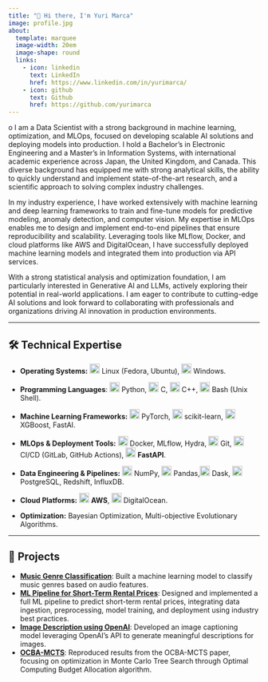 ```yaml
---
title: "👋 Hi there, I'm Yuri Marca"
image: profile.jpg
about:
  template: marquee
  image-width: 20em
  image-shape: round
  links:
    - icon: linkedin
      text: LinkedIn
      href: https://www.linkedin.com/in/yurimarca/
    - icon: github
      text: Github
      href: https://github.com/yurimarca
---
```

o
I am a Data Scientist with a strong background in machine learning, optimization, and MLOps, focused on developing scalable AI solutions and deploying models into production. I hold a Bachelor’s in Electronic Engineering and a Master’s in Information Systems, with international academic experience across Japan, the United Kingdom, and Canada. This diverse background has equipped me with strong analytical skills, the ability to quickly understand and implement state-of-the-art research, and a scientific approach to solving complex industry challenges.

In my industry experience, I have worked extensively with machine learning and deep learning frameworks to train and fine-tune models for predictive modeling, anomaly detection, and computer vision. My expertise in MLOps enables me to design and implement end-to-end pipelines that ensure reproducibility and scalability. Leveraging tools like MLflow, Docker, and cloud platforms like AWS and DigitalOcean, I have successfully deployed machine learning models and integrated them into production via API services.

With a strong statistical analysis and optimization foundation, I am particularly interested in Generative AI and LLMs, actively exploring their potential in real-world applications. I am eager to contribute to cutting-edge AI solutions and look forward to collaborating with professionals and organizations driving AI innovation in production environments.

---

::: {.content style="margin-left: 0; margin-right: auto;"}

## 🛠️ Technical Expertise


- **Operating Systems:**
  <img src="https://cdn.jsdelivr.net/gh/devicons/devicon/icons/linux/linux-original.svg" height="20px"> Linux (Fedora, Ubuntu),
  <img src="https://cdn.jsdelivr.net/gh/devicons/devicon/icons/windows8/windows8-original.svg" height="20px"> Windows.


- **Programming Languages**:
  <img src="https://cdn.jsdelivr.net/gh/devicons/devicon/icons/python/python-original.svg" height="20px"> Python,
  <img src="https://upload.wikimedia.org/wikipedia/commons/1/19/C_Logo.png" height="20px"> C,
  <img src="https://upload.wikimedia.org/wikipedia/commons/1/18/ISO_C%2B%2B_Logo.svg" height="20px"> C++,
  <img src="https://cdn.jsdelivr.net/gh/devicons/devicon/icons/bash/bash-plain.svg" height="20px"> Bash (Unix Shell).

- **Machine Learning Frameworks:**
  <img src="https://cdn.jsdelivr.net/gh/devicons/devicon/icons/pytorch/pytorch-original.svg" height="20px"> PyTorch,
  <img src="https://raw.githubusercontent.com/scikit-learn/scikit-learn/main/doc/logos/scikit-learn-logo-small.png" height="20px"> scikit-learn,
  <img src="https://raw.githubusercontent.com/dmlc/dmlc.github.io/master/img/logo-m/xgboost.png" height="20px"> XGBoost, FastAI.

- **MLOps & Deployment Tools:**
  <img src="https://cdn.jsdelivr.net/gh/devicons/devicon/icons/docker/docker-original.svg" height="20px"> Docker,
  MLflow, Hydra,
  <img src="https://cdn.jsdelivr.net/gh/devicons/devicon/icons/git/git-original.svg" height="20px"> Git,
  <img src="https://cdn-icons-png.flaticon.com/512/6062/6062646.png" height="20px"> CI/CD (GitLab, GitHub Actions), 
  <img src="https://fastapi.tiangolo.com/img/logo-margin/logo-teal.png" height="20px"> **FastAPI**.

- **Data Engineering & Pipelines:**
  <img src="https://cdn.jsdelivr.net/gh/devicons/devicon/icons/numpy/numpy-original.svg" height="20px"> NumPy,
  <img src="https://cdn.jsdelivr.net/gh/devicons/devicon/icons/pandas/pandas-original.svg" height="20px"> Pandas,<img src="https://docs.dask.org/en/stable/_images/dask_horizontal.svg" height="20px"> Dask, 
  <img src="https://cdn.jsdelivr.net/gh/devicons/devicon/icons/postgresql/postgresql-original.svg" height="20px"> PostgreSQL, Redshift, InfluxDB.

- **Cloud Platforms:**
  <img src="https://upload.wikimedia.org/wikipedia/commons/9/93/Amazon_Web_Services_Logo.svg" height="20px"> **AWS**,
  <img src="https://cdn.jsdelivr.net/gh/devicons/devicon/icons/digitalocean/digitalocean-original.svg" height="20px"> DigitalOcean.

- **Optimization:**
  Bayesian Optimization,  Multi-objective Evolutionary Algorithms.

---


## 🌟 Projects

- **[Music Genre Classification](https://github.com/yurimarca/music_genre_classification)**: Built a machine learning model to classify music genres based on audio features.
- **[ML Pipeline for Short-Term Rental Prices](https://github.com/yurimarca/build-ml-pipeline-for-short-term-rental-prices)**: Designed and implemented a full ML pipeline to predict short-term rental prices, integrating data ingestion, preprocessing, model training, and deployment using industry best practices.
- **[Image Description using OpenAI](https://github.com/yurimarca/image-description-openai)**: Developed an image captioning model leveraging OpenAI's API to generate meaningful descriptions for images.
- **[OCBA-MCTS](https://github.com/yurimarca/ocba-mcts)**: Reproduced results from the OCBA-MCTS paper, focusing on optimization in Monte Carlo Tree Search through Optimal Computing Budget Allocation algorithm.

:::
